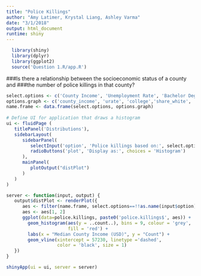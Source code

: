 ```yaml
---
title: "Police Killings"
author: "Amy Latimer, Krystal Liang, Ashley Varma"
date: "3/1/2018"
output: html_document
runtime: shiny
---
```


```R
  library(shiny)
  library(dplyr)
  library(ggplot2)
  source('Question 1.R/app.R')
```

###Is there a relationship between the socioeconomic status of a county and
###the number of police killings in that county? 

```R
select.options <- c('County Income', 'Unemployment Rate', 'Bachelor Degree or Higher', 'Percent White', 'Percent Black', 'Percent Hispanic')
options.graph <- c('county_income', 'urate', 'college','share_white', 'share_black', 'share_hispanic')
name.frame <- data.frame(select.options, options.graph)
                    
# Define UI for application that draws a histogram
ui <- fluidPage (
   titlePanel('Distributions'),
   sidebarLayout(
      sidebarPanel(
         selectInput('option', 'Police killings based on:', select.options, multiple = FALSE),
         radioButtons('plot', 'Display as:', choices = 'Histogram')
      ),
      mainPanel(
         plotOutput("distPlot")
      )
   )
)

server <- function(input, output) {
   output$distPlot <- renderPlot({
      aes <- filter(name.frame, select.options==!!as.name(input$option))
      aes <- aes[1, 2]
      ggplot(data=police.killings, paste0('police.killings$', aes)) + 
        geom_histogram(aes(y = ..count..), bins = 9, colour = 'grey',
                       fill = 'red') +
        labs(x = "Median County Income (USD)", y = "Count") +
        geom_vline(xintercept = 57230, linetype ='dashed', 
                   color = 'black', size = 1)
   })
}

shinyApp(ui = ui, server = server)
```